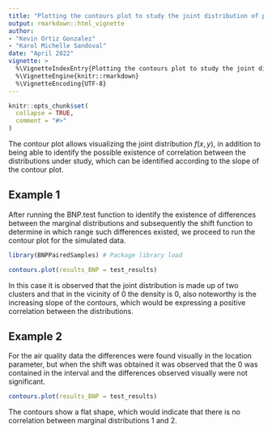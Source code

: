 ```yaml
---
title: "Plotting the contours plot to study the joint distribution of paired samples"
output: rmarkdown::html_vignette
author:
- "Kevin Ortiz Gonzalez"
- "Karol Michelle Sandoval"
date: "April 2022"
vignette: >
  %\VignetteIndexEntry{Plotting the contours plot to study the joint distribution of paired samples}
  %\VignetteEngine{knitr::rmarkdown}
  %\VignetteEncoding{UTF-8}
---
```


```r
knitr::opts_chunk$set(
  collapse = TRUE,
  comment = "#>"
)
```

The contour plot allows visualizing the joint distribution $f(x,y)$, in addition to being able to identify the possible existence of correlation between the distributions under study, which can be identified according to the slope of the contour plot. 

## Example 1

After running the BNP.test function to identify the existence of differences between the marginal distributions and subsequently the shift function to determine in which range such differences existed, we proceed to run the contour plot for the simulated data.

```r
library(BNPPairedSamples) # Package library load

contours.plot(results_BNP = test_results)
```

In this case it is observed that the joint distribution is made up of two clusters and that in the vicinity of 0 the density is 0, also noteworthy is the increasing slope of the contours, which would be expressing a positive correlation between the distributions.

## Example 2

For the air quality data the differences were found visually in the location parameter, but when the shift was obtained it was observed that the 0 was contained in the interval and the differences observed visually were not significant.


```r

contours.plot(results_BNP = test_results)
```

The contours show a flat shape, which would indicate that there is no correlation between marginal distributions 1 and 2. 

